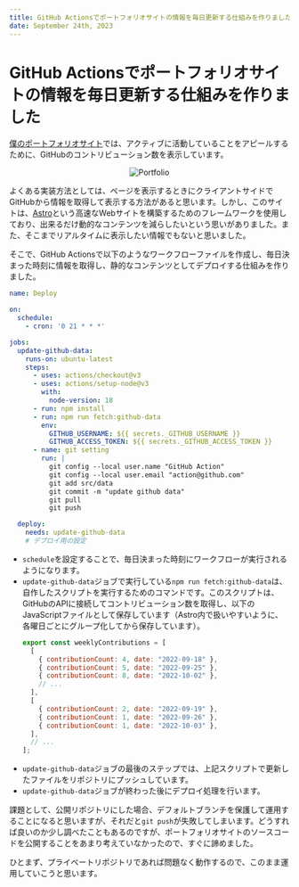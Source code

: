 ```yaml
---
title: GitHub Actionsでポートフォリオサイトの情報を毎日更新する仕組みを作りました
date: September 24th, 2023
---
```



# GitHub Actionsでポートフォリオサイトの情報を毎日更新する仕組みを作りました

<Date date="September 24th, 2023" />

[僕のポートフォリオサイト](https://portfolio-ot07.vercel.app/ja)では、アクティブに活動していることをアピールするために、GitHubのコントリビューション数を表示しています。

<div align="center" style={{ marginTop: "1rem" }}>
  <img src="/portfolio-cron/portfolio.png" alt="Portfolio" />
</div>

よくある実装方法としては、ページを表示するときにクライアントサイドでGitHubから情報を取得して表示する方法があると思います。しかし、このサイトは、[Astro](https://docs.astro.build/ja)という高速なWebサイトを構築するためのフレームワークを使用しており、出来るだけ動的なコンテンツを減らしたいという思いがありました。また、そこまでリアルタイムに表示したい情報でもないと思いました。

そこで、GitHub Actionsで以下のようなワークフローファイルを作成し、毎日決まった時刻に情報を取得し、静的なコンテンツとしてデプロイする仕組みを作りました。

```yml
name: Deploy

on:
  schedule:
    - cron: '0 21 * * *'

jobs:
  update-github-data:
    runs-on: ubuntu-latest
    steps:
      - uses: actions/checkout@v3
      - uses: actions/setup-node@v3
        with:
          node-version: 18
      - run: npm install
      - run: npm run fetch:github-data
        env:
          GITHUB_USERNAME: ${{ secrets._GITHUB_USERNAME }}
          GITHUB_ACCESS_TOKEN: ${{ secrets._GITHUB_ACCESS_TOKEN }}
      - name: git setting
        run: |
          git config --local user.name "GitHub Action"
          git config --local user.email "action@github.com"
          git add src/data
          git commit -m "update github data"
          git pull
          git push

  deploy:
    needs: update-github-data
    # デプロイ用の設定
```

- `schedule`を設定することで、毎日決まった時刻にワークフローが実行されるようになります。
- `update-github-data`ジョブで実行している`npm run fetch:github-data`は、自作したスクリプトを実行するためのコマンドです。このスクリプトは、GitHubのAPIに接続してコントリビューション数を取得し、以下のJavaScriptファイルとして保存しています（Astro内で扱いやすいように、各曜日ごとにグループ化してから保存しています）。
  ```js
  export const weeklyContributions = [
    [
      { contributionCount: 4, date: "2022-09-18" },
      { contributionCount: 5, date: "2022-09-25" },
      { contributionCount: 8, date: "2022-10-02" },
      // ...
    ],
    [
      { contributionCount: 2, date: "2022-09-19" },
      { contributionCount: 1, date: "2022-09-26" },
      { contributionCount: 1, date: "2022-10-03" },
    ],
    // ...
  ];
  ```
- `update-github-data`ジョブの最後のステップでは、上記スクリプトで更新したファイルをリポジトリにプッシュしています。
- `update-github-data`ジョブが終わった後にデプロイ処理を行います。


課題として、公開リポジトリにした場合、デフォルトブランチを保護して運用することになると思いますが、それだと`git push`が失敗してしまいます。どうすれば良いのか少し調べたこともあるのですが、ポートフォリオサイトのソースコードを公開することをあまり考えていなかったので、すぐに諦めました。

ひとまず、プライベートリポジトリであれば問題なく動作するので、このまま運用していこうと思います。